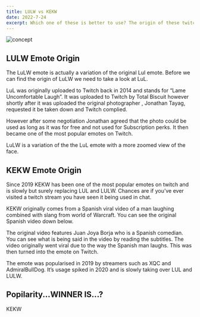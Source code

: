```yaml
---
title: LULW vs KEKW
date: 2022-7-24
excerpt: Which one of these is better to use? The origin of these twitch emotes, popularity.
---
```


<img src='/lulwvskekw.jpg' alt='concept' width={1200} height={900} />

## LULW Emote Origin

The LuLW emote is actually a variation of the original Lul emote. Before we can find the origin of LuLW we need to take a look at LuL.

LuL was originally uploaded to Twitch back in 2014 and stands for “Lame Uncomfortable Laugh”. It was uploaded to Twitch by Total Biscuit however shortly after it was uploaded the original photographer , Jonathan Tayag, requested it be taken down and Twitch complied.

However after some negotiation Jonathan agreed that the photo could be used as long as it was for free and not used for Subscription perks. It then became one of the most popular emotes on Twitch.

LuLW is a variation of the the LuL emote with a more zoomed view of the face.

## KEKW Emote Origin

Since 2019 KEKW has been one of the most popular emotes on twitch and is slowly but surely replacing LUL and LULW. Chances are if you’ve ever visited a twitch stream you have seen it being used in chat.

KEKW originally comes from a Spanish viral video of a man laughing combined with slang from world of Warcraft. You can see the original Spanish video down below.

<Frame url='https://www.youtube.com/embed/WDiB4rtp1qw' />

The original video features Juan Joya Borja who is a Spanish comedian. You can
see what is being said in the video by reading the subtitles. The video
originally went viral due to the way the Spanish man laughs. This was then
turned into the emote on Twitch.

The emote was popularised in 2019 by streamers such as XQC and AdmiralBullDog. It’s usage spiked in 2020 and is slowly taking over LUL and LULW.

## Popilarity...WINNER IS...?

KEKW
